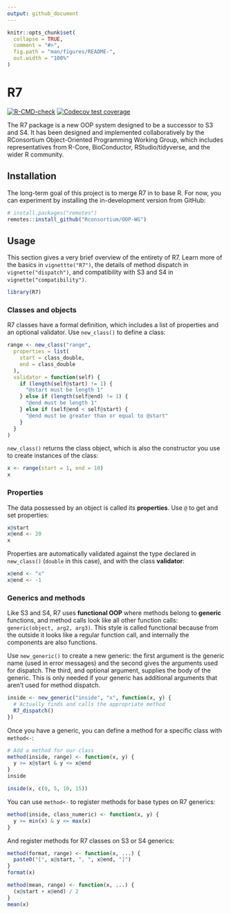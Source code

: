```yaml
---
output: github_document
---
```


<!-- README.md is generated from README.Rmd. Please edit that file -->

```r
knitr::opts_chunk$set(
  collapse = TRUE,
  comment = "#>",
  fig.path = "man/figures/README-",
  out.width = "100%"
)
```

# R7

<!-- badges: start -->

[![R-CMD-check](https://github.com/RConsortium/OOP-WG/actions/workflows/R-CMD-check.yaml/badge.svg)](https://github.com/RConsortium/OOP-WG/actions/workflows/R-CMD-check.yaml) [![Codecov test coverage](https://codecov.io/gh/RConsortium/OOP-WG/branch/master/graph/badge.svg)](https://codecov.io/gh/RConsortium/OOP-WG?branch=master)

<!-- badges: end -->

The R7 package is a new OOP system designed to be a successor to S3 and S4.
It has been designed and implemented collaboratively by the RConsortium Object-Oriented Programming Working Group, which includes representatives from R-Core, BioConductor, RStudio/tidyverse, and the wider R community.

## Installation

The long-term goal of this project is to merge R7 in to base R.
For now, you can experiment by installing the in-development version from GitHub:

```r
# install.packages("remotes")
remotes::install_github("Rconsortium/OOP-WG")
```

## Usage

This section gives a very brief overview of the entirety of R7.
Learn more of the basics in `vignettte("R7")`, the details of method dispatch in `vignette("dispatch")`, and compatibility with S3 and S4 in `vignette("compatibility")`.

```r
library(R7)
```

### Classes and objects

R7 classes have a formal definition, which includes a list of properties and an optional validator.
Use `new_class()` to define a class:

```r
range <- new_class("range",
  properties = list(
    start = class_double, 
    end = class_double
  ),
  validator = function(self) {
    if (length(self@start) != 1) {
      "@start must be length 1"
    } else if (length(self@end) != 1) {
      "@end must be length 1"
    } else if (self@end < self@start) {
      "@end must be greater than or equal to @start"
    }
  }
)
```

`new_class()` returns the class object, which is also the constructor you use to create instances of the class:

```r
x <- range(start = 1, end = 10)
x
```

### Properties

The data possessed by an object is called its **properties**.
Use `@` to get and set properties:

```r
x@start
x@end <- 20
x
```

Properties are automatically validated against the type declared in `new_class()` (`double` in this case), and with the class **validator**:

```r
x@end <- "x"
x@end <- -1
```

### Generics and methods

Like S3 and S4, R7 uses **functional OOP** where methods belong to **generic** functions, and method calls look like all other function calls: `generic(object, arg2, arg3)`.
This style is called functional because from the outside it looks like a regular function call, and internally the components are also functions.

Use `new_generic()` to create a new generic: the first argument is the generic name (used in error messages) and the second gives the arguments used for dispatch.
The third, and optional argument, supplies the body of the generic.
This is only needed if your generic has additional arguments that aren't used for method dispatch.

```r
inside <- new_generic("inside", "x", function(x, y) {
  # Actually finds and calls the appropriate method
  R7_dispatch()
})
```

Once you have a generic, you can define a method for a specific class with `method<-`:

```r
# Add a method for our class
method(inside, range) <- function(x, y) {
  y >= x@start & y <= x@end
}
inside

inside(x, c(0, 5, 10, 15))
```

You can use `method<-` to register methods for base types on R7 generics:

```r
method(inside, class_numeric) <- function(x, y) {
  y >= min(x) & y <= max(x)
}
```

And register methods for R7 classes on S3 or S4 generics:

```r
method(format, range) <- function(x, ...) {
  paste0("[", x@start, ", ", x@end, "]")
}
format(x)

method(mean, range) <- function(x, ...) {
  (x@start + x@end) / 2
}
mean(x)
```
